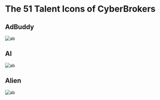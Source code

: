 
# The 51 Talent Icons of CyberBrokers

## AdBuddy

![ab](../../public/_assets/_icons/cb-talent-adbuddy.svg)

## AI

![ab](../../public/_assets/_icons/cb-talent-ai.svg)

## Alien

![ab](../../public/_assets/_icons/cb-talent-alien.svg)